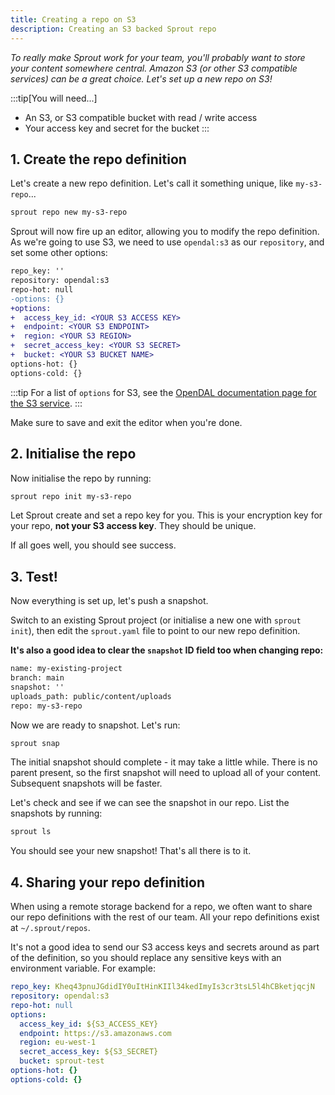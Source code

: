 ```yaml
---
title: Creating a repo on S3
description: Creating an S3 backed Sprout repo
---
```


*To really make Sprout work for your team, you'll probably want to store your content somewhere central. Amazon S3 (or other S3 compatible services) can be a great choice. Let's set up a new repo on S3!*

:::tip[You will need...]
- An S3, or S3 compatible bucket with read / write access
- Your access key and secret for the bucket
:::

## 1. Create the repo definition

Let's create a new repo definition. Let's call it something unique, like `my-s3-repo`...

```bash
sprout repo new my-s3-repo
```

Sprout will now fire up an editor, allowing you to modify the repo definition. As we're going to use S3, we need to use `opendal:s3` as our `repository`, and set some other options:

```diff lang="yaml" title="~/.sprout/repos/my-s3-repo.yaml" {2, 5-10}
repo_key: ''
repository: opendal:s3
repo-hot: null
-options: {}
+options:
+  access_key_id: <YOUR S3 ACCESS KEY>
+  endpoint: <YOUR S3 ENDPOINT>
+  region: <YOUR S3 REGION>
+  secret_access_key: <YOUR S3 SECRET>
+  bucket: <YOUR S3 BUCKET NAME>
options-hot: {}
options-cold: {}
```

:::tip
For a list of `options` for S3, see the [OpenDAL documentation page for the S3 service](https://opendal.apache.org/docs/services/s3#configuration).
:::

Make sure to save and exit the editor when you're done.

## 2. Initialise the repo

Now initialise the repo by running:

```bash
sprout repo init my-s3-repo
```

Let Sprout create and set a repo key for you. This is your encryption key for your repo, **not your S3 access key**. They should be unique.

If all goes well, you should see success.

## 3. Test!

Now everything is set up, let's push a snapshot.

Switch to an existing Sprout project (or initialise a new one with `sprout init`), then edit the `sprout.yaml` file to point to our new repo definition.

**It's also a good idea to clear the `snapshot` ID field too when changing repo:**

```diff lang="yaml" title="~/projects/my-existing-project/sprout.yaml" {3,5}
name: my-existing-project
branch: main
snapshot: ''
uploads_path: public/content/uploads
repo: my-s3-repo
```

Now we are ready to snapshot. Let's run:

```bash
sprout snap
```

The initial snapshot should complete - it may take a little while. There is no parent present, so the first snapshot will need to upload all of your content. Subsequent snapshots will be faster.

Let's check and see if we can see the snapshot in our repo. List the snapshots by running:

```bash
sprout ls
```

You should see your new snapshot! That's all there is to it.

## 4. Sharing your repo definition

When using a remote storage backend for a repo, we often want to share our repo definitions with the rest of our team. All your repo definitions exist at `~/.sprout/repos`.

It's not a good idea to send our S3 access keys and secrets around as part of the definition, so you should replace any sensitive keys with an environment variable. For example:

```yaml title="~/.sprout/repos/linode.yaml" {5,8}
repo_key: Kheq43pnuJGdidIY0uItHinKIIl34kedImyIs3cr3tsL5l4hCBketjqcjN
repository: opendal:s3
repo-hot: null
options:
  access_key_id: ${S3_ACCESS_KEY}
  endpoint: https://s3.amazonaws.com
  region: eu-west-1
  secret_access_key: ${S3_SECRET}
  bucket: sprout-test
options-hot: {}
options-cold: {}
```

